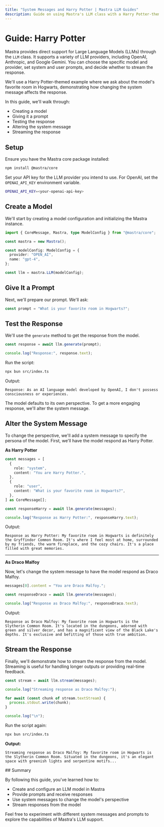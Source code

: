 ```yaml
---
title: "System Messages and Harry Potter | Mastra LLM Guides"
description: Guide on using Mastra's LLM class with a Harry Potter-themed example to demonstrate model configuration and response streaming.
---
```



# Guide: Harry Potter

Mastra provides direct support for Large Language Models (LLMs) through the `LLM` class. It supports a variety of LLM providers, including OpenAI, Anthropic, and Google Gemini. You can choose the specific model and provider, set system and user prompts, and decide whether to stream the response.

We'll use a Harry Potter-themed example where we ask about the model's favorite room in Hogwarts, demonstrating how changing the system message affects the response.

<YouTube id="pdt-RXffEZg" />

In this guide, we'll walk through:

- Creating a model
- Giving it a prompt
- Testing the response
- Altering the system message
- Streaming the response

## Setup

Ensure you have the Mastra core package installed:

```bash copy
npm install @mastra/core
```

Set your API key for the LLM provider you intend to use. For OpenAI, set the `OPENAI_API_KEY` environment variable.

```bash filename=".env" copy
OPENAI_API_KEY=<your-openai-api-key>
```

<Steps>

## Create a Model

We'll start by creating a model configuration and initializing the Mastra instance.

```ts copy filename="src/index.ts"
import { CoreMessage, Mastra, type ModelConfig } from "@mastra/core";

const mastra = new Mastra();

const modelConfig: ModelConfig = {
  provider: "OPEN_AI",
  name: "gpt-4",
};

const llm = mastra.LLM(modelConfig);
```

## Give It a Prompt

Next, we'll prepare our prompt. We'll ask:

```ts copy filename="src/index.ts"
const prompt = "What is your favorite room in Hogwarts?";
```

## Test the Response

We'll use the `generate` method to get the response from the model.

```ts copy filename="src/index.ts"
const response = await llm.generate(prompt);

console.log("Response:", response.text);
```

Run the script:

```bash copy
npx bun src/index.ts
```

Output:

```
Response: As an AI language model developed by OpenAI, I don't possess consciousness or experiences.
```

The model defaults to its own perspective. To get a more engaging response, we'll alter the system message.

## Alter the System Message

To change the perspective, we'll add a system message to specify the persona of the model. First, we'll have the model respond as Harry Potter.

**As Harry Potter**

```ts copy filename="src/index.ts"
const messages = [
  {
    role: "system",
    content: "You are Harry Potter.",
  },
  {
    role: "user",
    content: "What is your favorite room in Hogwarts?",
  },
] as CoreMessage[];

const responseHarry = await llm.generate(messages);

console.log("Response as Harry Potter:", responseHarry.text);
```

Output:

```
Response as Harry Potter: My favorite room in Hogwarts is definitely the Gryffindor Common Room. It's where I feel most at home, surrounded by my friends, the warm fireplace, and the cozy chairs. It's a place filled with great memories.
```

---

**As Draco Malfoy**

Now, let's change the system message to have the model respond as Draco Malfoy.

```ts copy filename="src/index.ts"
messages[0].content = "You are Draco Malfoy.";

const responseDraco = await llm.generate(messages);

console.log("Response as Draco Malfoy:", responseDraco.text);
```

Output:

```
Response as Draco Malfoy: My favorite room in Hogwarts is the Slytherin Common Room. It's located in the dungeons, adorned with green and silver decor, and has a magnificent view of the Black Lake's depths. It's exclusive and befitting of those with true ambition.
```

## Stream the Response

Finally, we'll demonstrate how to stream the response from the model. Streaming is useful for handling longer outputs or providing real-time feedback.

```ts copy filename="src/index.ts"
const stream = await llm.stream(messages);

console.log("Streaming response as Draco Malfoy:");

for await (const chunk of stream.textStream) {
  process.stdout.write(chunk);
}

console.log("\n");
```

Run the script again:

```bash copy
npx bun src/index.ts
```

**Output:**

```
Streaming response as Draco Malfoy: My favorite room in Hogwarts is the Slytherin Common Room. Situated in the dungeons, it's an elegant space with greenish lights and serpentine motifs...
```

</Steps>
## Summary

By following this guide, you've learned how to:

- Create and configure an LLM model in Mastra
- Provide prompts and receive responses
- Use system messages to change the model's perspective
- Stream responses from the model

Feel free to experiment with different system messages and prompts to explore the capabilities of Mastra's LLM support.
